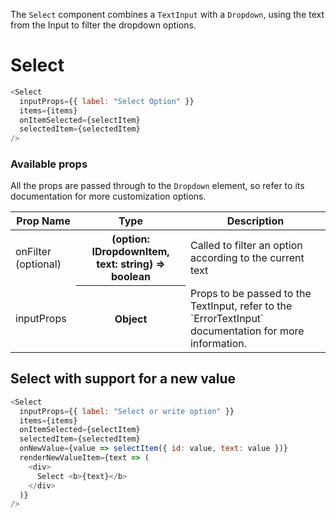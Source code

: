 
<Meta title="Components | Select" />

The `Select` component combines a `TextInput` with a `Dropdown`, using the text from the Input to filter the dropdown options.

# Select

<Preview>
  <Story name="Select">
    <SelectStory />
  </Story>
</Preview>

```javascript
<Select
  inputProps={{ label: "Select Option" }}
  items={items}
  onItemSelected={selectItem}
  selectedItem={selectedItem}
/>
```

### Available props

All the props are passed through to the `Dropdown` element, so refer to its documentation for more customization options.

<table width="100%">
  <thead>
    <tr>
      <th>Prop Name</th>
      <th>Type</th>
      <th>Description</th>
    </tr>
  </thead>
  <tbody>
    <tr>
      <td>onFilter (optional)</td>
      <th>(option: IDropdownItem, text: string) => boolean</th>
      <td>Called to filter an option according to the current text</td>
    </tr>
    <tr>
      <td>inputProps</td>
      <th>Object</th>
      <td>
        Props to be passed to the TextInput, refer to the `ErrorTextInput` documentation for more
        information.
      </td>
    </tr>
  </tbody>
</table>

## Select with support for a new value

<Preview>
  <Story name="Select with new value">
    <SelectWithNewValueStory />
  </Story>
</Preview>

```javascript
<Select
  inputProps={{ label: "Select or write option" }}
  items={items}
  onItemSelected={selectItem}
  selectedItem={selectedItem}
  onNewValue={value => selectItem({ id: value, text: value })}
  renderNewValueItem={text => (
    <div>
      Select <b>{text}</b>
    </div>
  )}
/>
```
